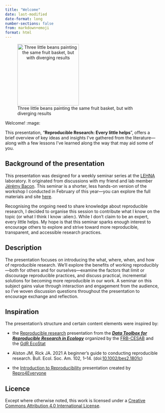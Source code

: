 ```yaml
---
title: "Welcome"
date: last-modified
date-format: long
number-sections: false
from: markdown+emoji
format: html
---
```


![Three little beans painting the same fruit basket, but with diverging results](images/efranklin-repro-illu.png){height="200" style="text-align:center;" .lightbox}


Welcome! :mage: 

This presentation, “**Reproducible Research: Every little helps**”, offers a brief overview of key ideas and insights I’ve gathered from the literature—along with a few lessons I’ve learned along the way that may aid some of you.

## Background of the presentation

This presentation was designed for a weekly seminar series at the [LEHNA](https://umr5023.univ-lyon1.fr/) laboratory. It originated from discussions with my friend and lab member [Jérémy Bacon](https://umr5023.univ-lyon1.fr/annuaire/details/1/535-bacon-jeremy). This seminar is a shorter, less hands-on version of the workshop I conducted in February of this year—you can explore the full materials and site [here](https://ellfran-7.github.io/repro-research-workshop/). 

Recognising the ongoing need to share knowledge about reproducible research, I decided to organise this session to contribute what I know on the topic (or what I think I know :alien:). While I don't claim to be an expert, every little helps. My hope is that this seminar sparks enough interest to encourage others to explore and strive toward more reproducible, transparent, and accessible research practices.


## Description

The presentation focuses on introducing the what, where, when, and how of reproducible research. We'll explore the benefits of working reproducibly—both for others and for ourselves—examine the factors that limit or discourage reproducible practices, and discuss practical, incremental solutions for becoming more reproducible in our work.
A seminar on this subject gains value through interaction and engagement from the audience, so I've woven discussion questions throughout the presentation to encourage exchange and reflection.


## Inspiration

The presentation's structure and certain content elements were inspired by: 

* the [Reproducible research](https://github.com/rdatatoolbox/course-opensci/) presentation from the [**_Data Toolbox for Reproducible Research in Ecology_**](https://rdatatoolbox.github.io) organized by the 
[FRB-CESAB](https://www.fondationbiodiversite.fr/en/about-the-foundation/le-cesab/) 
and the 
[GdR EcoStat](https://sites.google.com/site)

* Alston JM, Rick JA. 2021 A beginner’s guide to conducting reproducible research. Bull. Ecol. Soc. Am. 102, 1–14. (doi:[10.1002/bes2.1801c](http://doi.org/10.1002/bes2.1801c))

* the [Introduction to Reproducibility](https://www.repro4everyone.org/resources/intro-reproducibility) presentation created by [Repro4Everyone](https://www.repro4everyone.org/)


## Licence

Except where otherwise noted, this work is licensed under a [Creative Commons Attribution 4.0 International
License](https://github.com/ellfran-7/repro-research-workshop/LICENCE.txt).